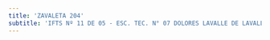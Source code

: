 ```yaml
---
title: 'ZAVALETA 204'
subtitle: 'IFTS Nº 11 DE 05 - ESC. TEC. N° 07 DOLORES LAVALLE DE LAVALLE - CAIYJ CLUB PARQUE PATRICIOS - CFP N° 36'
---
```


#
